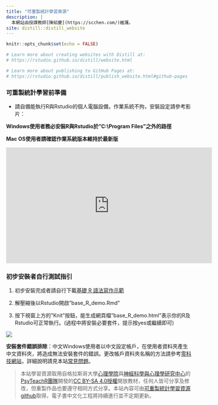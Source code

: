 ```yaml
---
title: "可重製統計學習資源"
description: |
  本網站由授課教師[陳紹慶](https://scchen.com/)維護。
site: distill::distill_website
---
```


```r
knitr::opts_chunk$set(echo = FALSE)

# Learn more about creating websites with Distill at:
# https://rstudio.github.io/distill/website.html

# Learn more about publishing to GitHub Pages at:
# https://rstudio.github.io/distill/publish_website.html#github-pages

```


### 可重製統計學習前準備

- 請自備能執行R與Rstudio的個人電腦設備，作業系統不拘，安裝設定請參考影片：

**Windows使用者務必安裝R與Rstudio於"C:\\Program Files"之外的路徑**<br>

**Mac OS使用者請確認作業系統版本維持於最新版**<br>

<iframe width="560" height="315" src="https://www.youtube.com/embed/TRQbovHGLQk" title="YouTube video player" frameborder="0" allow="accelerometer; autoplay; clipboard-write; encrypted-media; gyroscope; picture-in-picture" allowfullscreen></iframe>

### 初步安裝者自行測試指引

1. 初步安裝完成者請自行下載[基礎 R 語法寫作示範](https://rstat-project.github.io/seed_courses/base_R_demo.zip)

2. 解壓縮後以Rstudio開啟"base_R_demo.Rmd"

3. 按下視窗上方的"Knit"按鈕，能生成網頁檔"base_R_demo.html"表示你的R及Rstudio可正常執行。(過程中將安裝必要套件，提示按yes或繼續即可)

![](images/Rmd_first_knit.png)

**安裝套件錯誤排除**：中文Windows使用者以中文設定帳戶，在使用者資料夾產生中文資料夾，將造成無法安裝套件的錯誤。更改帳戶資料夾名稱的方法請參考[零科技網站](https://zerotech.club/rename-user-home-folder/)，詳細說明請見本站[常見問題](faq.html)。

<!---

### 開放學習資源清單

> 清點中

2022/2/16 blocked 
> leve 1與level 2電子書為本課程主要學習材料，修課學生可參考[課程大綱](syllabus.html)依單元順序學習。有github帳號者皆可在課程討論區發言。“可重製統計中文示範系列”是再進階的學習材料，提供更熟練R與資料科學方法的同學自修。


- [psyteachr undergraduate level 1](/ug1-practical/)

  - [level 1課程討論區](https://github.com/Rstat-project/ug1-practical/discussions)

- [psyteachr undergraduate level 2](/ug2-practical/)

- [可重製統計中文示範系列](/Reproducible_STAT/)
--->


> 本站學習資源取用自格拉斯哥大學[心理學院](https://www.gla.ac.uk/schools/psychology/)與[神經科學與心理學研究中心](https://www.gla.ac.uk/researchinstitutes/neurosciencepsychology/)的[PsyTeachR團隊](https://psyteachr.github.io/)開發的[CC BY-SA 4.0授權](https://creativecommons.org/licenses/by-sa/4.0/deed.zh_TW)開放教材，任何人皆可分享及修改，但重製作品也要遵守相同方式分享。本站內容可由[可重製統計學習資源 github](https://github.com/Rstat-project)取得，電子書中文化工程將持續進行並不定期更新。
